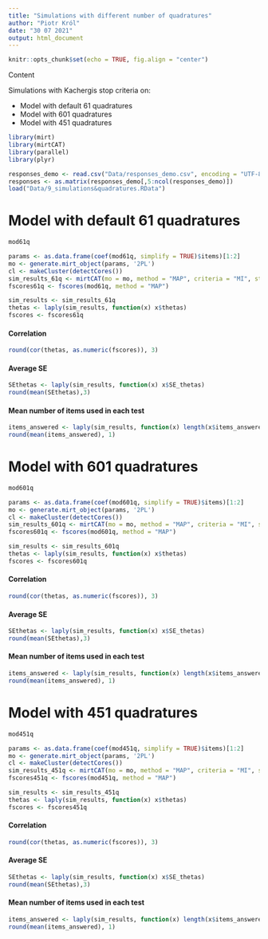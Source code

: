 ```yaml
---
title: "Simulations with different number of quadratures"
author: "Piotr Król"
date: "30 07 2021"
output: html_document
---
```


```r
knitr::opts_chunk$set(echo = TRUE, fig.align = "center")
```

Content

Simulations with Kachergis stop criteria on:

* Model with default 61 quadratures
* Model with 601 quadratures
* Model with 451 quadratures

```r
library(mirt)
library(mirtCAT)
library(parallel)
library(plyr)
```

```r
responses_demo <- read.csv("Data/responses_demo.csv", encoding = "UTF-8")
responses <- as.matrix(responses_demo[,5:ncol(responses_demo)])
load("Data/9_simulations&quadratures.RData")
```

# Model with default 61 quadratures

```r
mod61q
```
```r
params <- as.data.frame(coef(mod61q, simplify = TRUE)$items)[1:2]
mo <- generate.mirt_object(params, '2PL')
cl <- makeCluster(detectCores())
sim_results_61q <- mirtCAT(mo = mo, method = "MAP", criteria = "MI", start_item = "MI", local_pattern = responses, cl = cl, design = list(min_SEM = 0.15, min_items = 25, max_items = 50))
fscores61q <- fscores(mod61q, method = "MAP")
```

```r
sim_results <- sim_results_61q
thetas <- laply(sim_results, function(x) x$thetas)
fscores <- fscores61q
```

#### Correlation

```r
round(cor(thetas, as.numeric(fscores)), 3)
```

#### Average SE

```r
SEthetas <- laply(sim_results, function(x) x$SE_thetas)
round(mean(SEthetas),3)
```

#### Mean number of items used in each test

```r
items_answered <- laply(sim_results, function(x) length(x$items_answered))
round(mean(items_answered), 1)
```
# Model with 601 quadratures

```r
mod601q
```
```r
params <- as.data.frame(coef(mod601q, simplify = TRUE)$items)[1:2]
mo <- generate.mirt_object(params, '2PL')
cl <- makeCluster(detectCores())
sim_results_601q <- mirtCAT(mo = mo, method = "MAP", criteria = "MI", start_item = "MI", local_pattern = responses, cl = cl, design = list(min_SEM = 0.15, min_items = 25, max_items = 50))
fscores601q <- fscores(mod601q, method = "MAP")
```

```r
sim_results <- sim_results_601q
thetas <- laply(sim_results, function(x) x$thetas)
fscores <- fscores601q
```

#### Correlation

```r
round(cor(thetas, as.numeric(fscores)), 3)
```

#### Average SE

```r
SEthetas <- laply(sim_results, function(x) x$SE_thetas)
round(mean(SEthetas),3)
```

#### Mean number of items used in each test

```r
items_answered <- laply(sim_results, function(x) length(x$items_answered))
round(mean(items_answered), 1)
```

# Model with 451 quadratures

```r
mod451q
```

```r
params <- as.data.frame(coef(mod451q, simplify = TRUE)$items)[1:2]
mo <- generate.mirt_object(params, '2PL')
cl <- makeCluster(detectCores())
sim_results_451q <- mirtCAT(mo = mo, method = "MAP", criteria = "MI", start_item = "MI", local_pattern = responses, cl = cl, design = list(min_SEM = 0.15, min_items = 25, max_items = 50))
fscores451q <- fscores(mod451q, method = "MAP")
```

```r
sim_results <- sim_results_451q
thetas <- laply(sim_results, function(x) x$thetas)
fscores <- fscores451q
```

#### Correlation

```r
round(cor(thetas, as.numeric(fscores)), 3)
```

#### Average SE

```r
SEthetas <- laply(sim_results, function(x) x$SE_thetas)
round(mean(SEthetas),3)
```

#### Mean number of items used in each test

```r
items_answered <- laply(sim_results, function(x) length(x$items_answered))
round(mean(items_answered), 1)
```